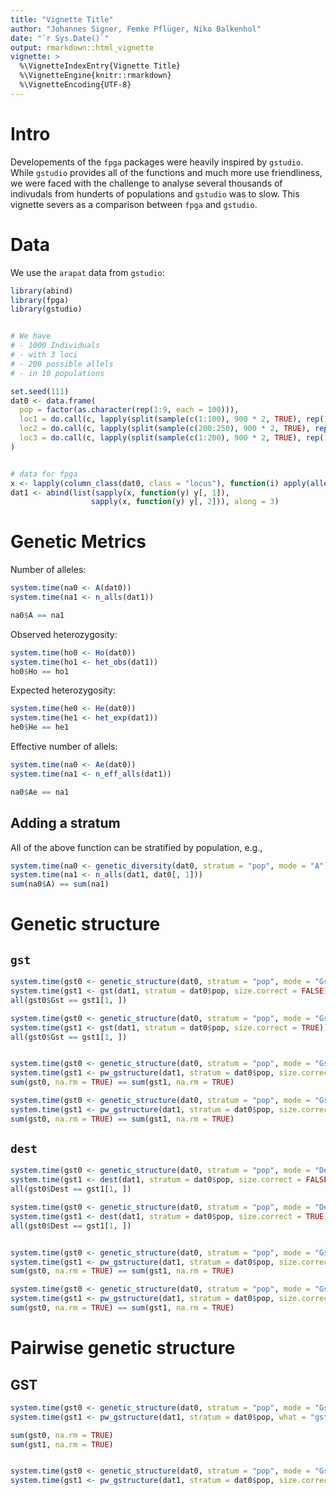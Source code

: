 ```yaml
---
title: "Vignette Title"
author: "Johannes Signer, Femke Pflüger, Niko Balkenhol"
date: "`r Sys.Date()`"
output: rmarkdown::html_vignette
vignette: >
  %\VignetteIndexEntry{Vignette Title}
  %\VignetteEngine{knitr::rmarkdown}
  %\VignetteEncoding{UTF-8}
---
```


# Intro

Developements of the `fpga` packages were heavily inspired by `gstudio`. While `gstudio` provides all of the functions and much more use friendliness, we were faced with the challenge to analyse several thousands of indivudals from hunderts of populations and `gstudio` was to slow. This vignette severs as a comparison between `fpga` and `gstudio`.

# Data

We use the `arapat` data from `gstudio`:

```r
library(abind)
library(fpga)
library(gstudio)


# We have 
# - 1000 Individuals
# - with 3 loci
# - 200 possible allels
# - in 10 populations

set.seed(111)
dat0 <- data.frame(
  pop = factor(as.character(rep(1:9, each = 100))), 
  loc1 = do.call(c, lapply(split(sample(c(1:100), 900 * 2, TRUE), rep(1:900, each = 2)), locus)), 
  loc2 = do.call(c, lapply(split(sample(c(200:250), 900 * 2, TRUE), rep(1:900, each = 2)), locus)), 
  loc3 = do.call(c, lapply(split(sample(c(1:200), 900 * 2, TRUE), rep(1:900, each = 2)), locus))
)


# data for fpga
x <- lapply(column_class(dat0, class = "locus"), function(i) apply(alleles(dat0[[i]]), 2, as.integer))
dat1 <- abind(list(sapply(x, function(y) y[, 1]), 
                  sapply(x, function(y) y[, 2])), along = 3)
```

# Genetic Metrics

Number of alleles: 

```r
system.time(na0 <- A(dat0))
system.time(na1 <- n_alls(dat1))

na0$A == na1
```

Observed heterozygosity:

```r
system.time(ho0 <- Ho(dat0))
system.time(ho1 <- het_obs(dat1))
ho0$Ho == ho1
```

Expected heterozygosity:

```r
system.time(he0 <- He(dat0))
system.time(he1 <- het_exp(dat1))
he0$He == he1
```


Effective number of allels:


```r
system.time(na0 <- Ae(dat0))
system.time(na1 <- n_eff_alls(dat1))

na0$Ae == na1
```


## Adding a stratum

All of the above function can be stratified by population, e.g., 

```r
system.time(na0 <- genetic_diversity(dat0, stratum = "pop", mode = "A"))
system.time(na1 <- n_alls(dat1, dat0[, 1]))
sum(na0$A) == sum(na1)
```


# Genetic structure

## `gst`

```r
system.time(gst0 <- genetic_structure(dat0, stratum = "pop", mode = "Gst", pairwise = FALSE, size.correct = FALSE))  ## 0.35 sec
system.time(gst1 <- gst(dat1, stratum = dat0$pop, size.correct = FALSE))  ## 0.35 sec
all(gst0$Gst == gst1[1, ])

system.time(gst0 <- genetic_structure(dat0, stratum = "pop", mode = "Gst", pairwise = FALSE, size.correct = TRUE))  ## 0.35 sec
system.time(gst1 <- gst(dat1, stratum = dat0$pop, size.correct = TRUE))  ## 0.35 sec
all(gst0$Gst == gst1[1, ])


system.time(gst0 <- genetic_structure(dat0, stratum = "pop", mode = "Gst", pairwise = TRUE, size.correct = FALSE))  ## 0.35 sec
system.time(gst1 <- pw_gstructure(dat1, stratum = dat0$pop, size.correct = FALSE, what = "gst"))  ## 0.35 sec
sum(gst0, na.rm = TRUE) == sum(gst1, na.rm = TRUE)

system.time(gst0 <- genetic_structure(dat0, stratum = "pop", mode = "Gst", pairwise = TRUE, size.correct = TRUE))  ## 0.35 sec
system.time(gst1 <- pw_gstructure(dat1, stratum = dat0$pop, size.correct = TRUE, what = "gst"))  ## 0.35 sec
sum(gst0, na.rm = TRUE) == sum(gst1, na.rm = TRUE)
```

## `dest`

```r
system.time(gst0 <- genetic_structure(dat0, stratum = "pop", mode = "Dest", pairwise = FALSE, size.correct = FALSE))  ## 0.35 sec
system.time(gst1 <- dest(dat1, stratum = dat0$pop, size.correct = FALSE))  ## 0.35 sec
all(gst0$Dest == gst1[1, ])

system.time(gst0 <- genetic_structure(dat0, stratum = "pop", mode = "Dest", pairwise = FALSE, size.correct = TRUE))  ## 0.35 sec
system.time(gst1 <- dest(dat1, stratum = dat0$pop, size.correct = TRUE))  ## 0.35 sec
all(gst0$Dest == gst1[1, ])


system.time(gst0 <- genetic_structure(dat0, stratum = "pop", mode = "Gst", pairwise = TRUE, size.correct = FALSE))  ## 0.35 sec
system.time(gst1 <- pw_gstructure(dat1, stratum = dat0$pop, size.correct = FALSE, what = "gst"))  ## 0.35 sec
sum(gst0, na.rm = TRUE) == sum(gst1, na.rm = TRUE)

system.time(gst0 <- genetic_structure(dat0, stratum = "pop", mode = "Gst", pairwise = TRUE, size.correct = TRUE))  ## 0.35 sec
system.time(gst1 <- pw_gstructure(dat1, stratum = dat0$pop, size.correct = TRUE, what = "gst"))  ## 0.35 sec
sum(gst0, na.rm = TRUE) == sum(gst1, na.rm = TRUE)
```


# Pairwise genetic structure

## GST
```r

system.time(gst0 <- genetic_structure(dat0, stratum = "pop", mode = "Gst", pairwise = TRUE, size.correct = TRUE))  ## 0.35 sec
system.time(gst1 <- pw_gstructure(dat1, stratum = dat0$pop, what = "gst", size.correct = TRUE))  ## 0.35 sec

sum(gst0, na.rm = TRUE)
sum(gst1, na.rm = TRUE)


system.time(gst0 <- genetic_structure(dat0, stratum = "pop", mode = "Gst", pairwise = TRUE, size.correct = TRUE))  ## 0.35 sec
system.time(gst1 <- pw_gstructure(dat1, stratum = dat0$pop, size.correct = TRUE, what = "gst"))  ## 0.35 sec

```

